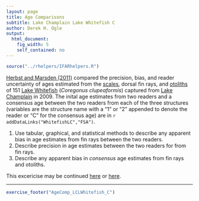 ```yaml
---
layout: page
title: Age Comparisons
subtitle: Lake Champlain Lake Whitefish C
author: Derek H. Ogle
output: 
  html_document: 
    fig_width: 5
    self_contained: no
---
```

```r
source("../rhelpers/IFARhelpers.R")
```

[Herbst and Marsden (2011)](http://www.uvm.edu/rsenr/emarsden/documents/Herbst%20and%20Marsden%20whitefish%20age%20structure%20comparison.pdf) compared the precision, bias, and reader uncertainty of ages estimated from the [scales](https://en.wikipedia.org/wiki/Fish_scale), dorsal fin rays, and [otoliths](https://en.wikipedia.org/wiki/Otolith) of 151 [Lake Whitefish](https://en.wikipedia.org/wiki/Lake_whitefish) (*Coregonus clupeaformis*) captured from [Lake Champlain](https://en.wikipedia.org/wiki/Lake_Champlain) in 2009.  The inital age estimates from two readers and a consensus age between the two readers from each of the three structures (variables are the structure name with a "1" or "2" appended to denote the reader or "C" for the consensus age) are in `r addDataLinks("WhitefishLC","FSA")`.

1. Use tabular, graphical, and statistical methods to describe any apparent bias in age estimates from fin rays between the two readers.
1. Describe precision in age estimates between the two readers for from fin rays.
1. Describe any apparent bias in *consensus* age estimates from fin rays and otoliths.

This excericise may be continued [here](AgeComp_LCLWhitefish_A.html) or [here](AgeComp_LCLWhitefish_B.html).

---
```r
exercise_footer("AgeComp_LCLWhitefish_C")
```
